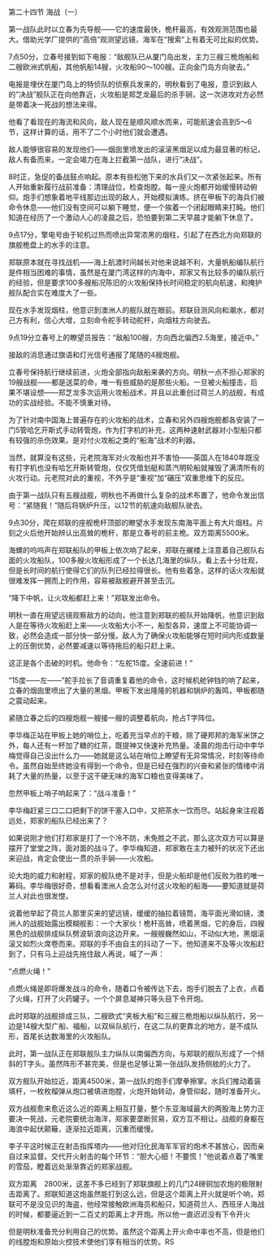 

第二十四节 海战（一）

第一战队此时以立春为先导舰――它的速度最快，桅杆最高，有效观测范围也最大。借助光学厂提供的“高倍”观测望远镜，海军在“搜索”上有着无可比拟的优势。

7点50分，立春号接到如下电报：“敌舰队已从厦门岛出发，主力三艘三桅炮船和二艘欧洲式帆船，其他帆船14艘，火攻船90～100艘。正向金门岛方向驶去。”

电报是埋伏在厦门岛上的特侦队的侦察兵发来的，明秋看到了电报，意识到敌人的“决战”舰队正在向他靠近，火攻船是郑芝龙最后的杀手锏，这一次进攻对方必然是带着决一死战的想法来得。

他看了看现在的海流和风向，敌人现在是顺风顺水而来，可能航速会高到5～6节，这样计算的话，用不了二个小时他们就会遭遇。

敌人能够很容易的发现他们――烟囱里喷发出的滚滚黑烟足以成为最显著的标记，敌人有备而来，一定会竭力在海上拦截第一战队，进行“决战”。

8时正，急促的备战鼓点响起。原本有些松弛下来的水兵们又一次紧张起来。所有人开始重新履行战前准备：清理战位，检查炮膛。每一座火炮都开始缓慢转动俯仰。炮手们想象着地平线那边出现的敌人，开始模拟演练。挤在甲板下的海兵们被命令休息――他们没有空间可以躺下睡觉，便一个挨着一个闭起眼睛来打盹。他们知道在经历了一个激动人心的凌晨之后，恐怕要到第二天早晨才能躺下休息了。

9点17分，擎电号由于轮机过热而喷出异常浓黑的烟柱，引起了在西北方向郑联的旗舰桅盘上的水手的注意。

郑联原本就在寻找战机――海上航渡时间越长对他来说越不利，大量帆船编队航行是件相当困难的事情，虽然是在厦门湾这样的内海中，郑家又有比较多的编队航行的经验，但是要求100多艘船况陈旧的火攻船保持长时间稳定的航向航速，和掩护舰队配合实在难度大了一些。

现在水手发现烟柱，他意识到澳洲人的舰队就在眼前。郑联目测风向和潮水，都对己方有利，信心大增，立刻命令舵手转动舵杆，向烟柱方向驶去。

9点19分立春号上的瞭望员报告：“敌船100艘，方向西北偏西2.5海里，接近中。”

接敌的消息通过旗语和灯光信号通报了尾随的4艘炮舰。

立春号保持航行继续前进，火炮全部指向敌船来袭的方向。明秋一点不担心郑家的19艘战舰――都是送菜的命，唯一有些威胁的是那些火船。一旦被火船撞击，后果不堪设想――郑芝龙多次运用火攻船战术，并且以此重创过荷兰人的战舰，有成功的实战经验。不能不慎重对待。

为了针对南中国海上普遍存在的火攻船的战术，立春和另外四艘炮舰都各安装了一门5管哈乞开斯式手动转管炮，作为打字机的补充，这两种速射武器对小型船只都有较强的杀伤效果。是对付火攻船之类的“船海”战术的利器。

当然，就算没有这些，元老院海军对火攻船也并不害怕――英国人在1840年既没有打字机也没有哈乞开斯转管炮，仅仅凭借划艇和蒸汽明轮船就摧毁了满清所有的火攻行动。元老院对此的重视，不外乎是“重视”加“碾压”双重思维下的反应。

由于第一战队只有五艘战舰，明秋也不再做什么复杂的战术布置了，他命令发出信号：“紧随我！”随后将锅炉升压，以12节的航速向敌舰队驶去。

9点30分，爬在郑联的座舰桅杆顶部的瞭望水手发现东南海平面上有大片烟柱。片刻之火后他开始辨认出高耸的桅杆，那是立春号的前主桅。双方距离5500米。

海螺的呜呜声在郑联船队的甲板上依次响了起来，郑联在艉楼上注意着自己舰队右面的火攻船队，100多艘火攻船形成了一个长达几海里的纵队，看上去十分壮观，但是长时间的航行使得它们的队列已经拉得很长。他有些着急，这样的话火攻船就很难发挥一拥而上的作用，容易被敌舰避开甚至击沉。

“降下中帆，让火攻船都赶上来！”郑联发出命令。

明秋一直在用望远镜观察敌方的动向，他注意到郑联的舰队开始降帆，他意识到敌人是在等待火攻船赶上来――火攻船大小不一，船型各异，速度上不可能协调一致，必然会造成一部分快一部分慢。敌人为了确保火攻船能够在短时间内形成数量上的压倒优势，必然要减速以等待拖后的船只赶上来。

这正是各个击破的时机。他命令：“左舵15度。全速前进！”

“15度――左――”舵手拉长了音调重复着他的命令，这时候机舱钟铛的响了起来，立春的烟囱里喷出了大量的黑烟。甲板下发出隆隆的机器和锅炉的轰鸣，甲板都随之震动起来。

紧随立春之后的四艘炮舰一艘接一艘的调整着航向，抢占T字阵位。

李华梅正站在甲板上她的哨位上，吃着充当早点的干粮，除了硬邦邦的海军米饼之外，每人还有一杯加了糖的红茶，既提神又快速补充热量。凌晨的炮击行动中李华梅觉得自己没出什么力――她就是这么站在哨位上瞭望有无异常情况，时刻等待命令。虽然自始至终她没有得到一个命令，但是已经在强烈的兴奋和紧张的情绪中消耗了大量的热量，以至于这干硬无味的海军口粮也变得美味了。

忽然甲板上哨子响起来了：“战斗准备！”

李华梅赶紧三口二口把剩下的饼干塞入口中，又把茶水一饮而尽。站起身来注视着远处，郑家的船队已经出来了？

如果说刚才他们打郑家是打了一个冷不防，未免胜之不武，那么这次双方可以算是摆开了堂堂之阵，面对面的战斗了。李华梅知道，郑家敢在主力被歼的状况下还出来迎战，肯定会使出一贯的杀手锏――火攻船。

论大炮的威力和射程，郑家的舰队绝不是对手，但是火船却是他们反败为胜的唯一筹码。李华梅很好奇，想看看澳洲人会怎么对付这火攻船的船海――要知道就是荷兰人对此也很发憷。

说着他举起了荷兰人那里买来的望远镜，缓缓的抽拉着镜筒，海平面光滑如镜，澳洲人的战舰始露出模糊舰影：一个大家伙！桅杆高耸，喷着黑烟，它的身后，四艘黑色的战舰排成纵队劈波斩浪向这边开来。一艘艘巍然如山，不动似大地，黑烟滚滚又如烈火席卷而来。郑联的手不由自主的抖动了一下。他知道来不及等火攻船赶到了，只有马上迎战先拖住敌人再说，喊了一声：

“点燃火绳！”

点燃火绳是即将爆发战斗的命令，随着口令被传达下去，炮手们脱去了上衣，点着了火绳，打开了火药罐子。一个个屏息凝神只等头目下令开炮。

此时郑联的战舰排成三队，二艘欧式“夹板大船”和三艘三桅炮船以纵队航行，另一边是14艘大型广船、福船，以双纵队航行，在这二队的更靠北的地方，是不成队形，首尾长达数海里的火攻船队。

此时，第一战队正在郑联舰队主力纵队以南偏西方向，与郑联的舰队形成了一个倾斜的T字头。虽然阵形不甚完美，但是也足够让第一张战队发扬侧舷的火力了。

双方舰队开始拉近，距离4500米，第一战队的炮手们摩拳擦掌。水兵们推动着装填杆，一枚枚榴弹从炮口被填进炮膛，火炮开始转动，身管仰起，随时准备开火。

双方战舰愈来愈近这么近的距离上相互打量，整个东亚海域最大的两股海上势力正要决一死战，元老院要统治海洋，郑家要垄断贸易，双方互不相让。战舰的身躯在海浪中起伏颠簸，逐渐拉近距离，沉重而缓慢。

李子平这时候正在射击指挥塔内――他对归化民海军军官的炮术不甚放心，因而亲自过来监督。交代开火射击的每个环节：“胆大心细！不要慌！”他说着点着了嘴里的雪茄，瞪着远处渐渐靠近的郑家战舰。

双方距离　2800米，这差不多已经到了郑联旗舰上的几门24磅铜加农炮的极限射击距离了。郑联知道这炮虽然能打到这么远，但是这个距离上开火就是听个响，郑联可不是没见识的海盗，他经常接触欧洲海员和船只，知道荷兰人、西班牙人海战的时候，都要逼近到一二百丈的距离上才开炮。所以他一直迟迟没有下令开火

但是明秋准备充分利用自己的优势。虽然这个距离上开火命中率也不高，但是他们的线膛炮和原始火控技术使他们享有相当的优势。RS

